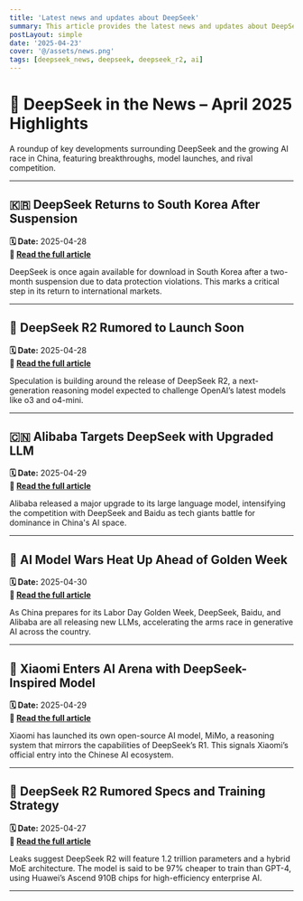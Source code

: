 ```yaml
---
title: 'Latest news and updates about DeepSeek'
summary: This article provides the latest news and updates about DeepSeek, covering major announcements, product launches, and industry developments
postLayout: simple
date: '2025-04-23'
cover: '@/assets/news.png'
tags: [deepseek_news, deepseek, deepseek_r2, ai]
---
```

# 📰 DeepSeek in the News – April 2025 Highlights

A roundup of key developments surrounding DeepSeek and the growing AI race in China, featuring breakthroughs, model launches, and rival competition.

---

## 🇰🇷 DeepSeek Returns to South Korea After Suspension  
**🗓️ Date:** 2025-04-28  
**🔗 [Read the full article](https://www.reuters.com/sustainability/boards-policy-regulation/deepseek-available-download-again-south-korea-after-suspension-2025-04-28/)**

DeepSeek is once again available for download in South Korea after a two-month suspension due to data protection violations. This marks a critical step in its return to international markets.

---

## 🚀 DeepSeek R2 Rumored to Launch Soon  
**🗓️ Date:** 2025-04-28  
**🔗 [Read the full article](https://bgr.com/tech/deepseek-r2-reasoning-ai-is-coming-soon-and-it-could-make-waves-again/)**

Speculation is building around the release of DeepSeek R2, a next-generation reasoning model expected to challenge OpenAI’s latest models like o3 and o4-mini.

---

## 🇨🇳 Alibaba Targets DeepSeek with Upgraded LLM  
**🗓️ Date:** 2025-04-29  
**🔗 [Read the full article](https://www.mobileworldlive.com/ai-cloud/alibaba-takes-aim-at-deepseek-with-latest-llm/)**

Alibaba released a major upgrade to its large language model, intensifying the competition with DeepSeek and Baidu as tech giants battle for dominance in China's AI space.

---

## 🧠 AI Model Wars Heat Up Ahead of Golden Week  
**🗓️ Date:** 2025-04-30  
**🔗 [Read the full article](https://www.digitimes.com/news/a20250430PD216/china-llm-baidu-alibaba-deepseek.html)**

As China prepares for its Labor Day Golden Week, DeepSeek, Baidu, and Alibaba are all releasing new LLMs, accelerating the arms race in generative AI across the country.

---

## 📱 Xiaomi Enters AI Arena with DeepSeek-Inspired Model  
**🗓️ Date:** 2025-04-29  
**🔗 [Read the full article](https://startupnews.fyi/2025/04/30/xiaomi-joins-china-ai-game-with-maiden-deepseek-like-model/)**

Xiaomi has launched its own open-source AI model, MiMo, a reasoning system that mirrors the capabilities of DeepSeek’s R1. This signals Xiaomi’s official entry into the Chinese AI ecosystem.

---

## 🔬 DeepSeek R2 Rumored Specs and Training Strategy  
**🗓️ Date:** 2025-04-27  
**🔗 [Read the full article](https://www.tweaktown.com/news/104827/deepseeks-next-gen-r2-ai-model-rumors-97-lower-costs-than-gpt-4-trained-on-huawei-chips/index.html)**

Leaks suggest DeepSeek R2 will feature 1.2 trillion parameters and a hybrid MoE architecture. The model is said to be 97% cheaper to train than GPT-4, using Huawei’s Ascend 910B chips for high-efficiency enterprise AI.

---
